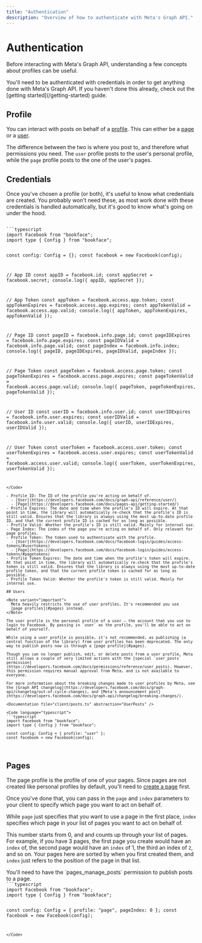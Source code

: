 ```yaml
---
title: "Authentication"
description: "Overview of how to authenticate with Meta's Graph API."
---
```



# Authentication

Before interacting with Meta's Graph API, understanding a few concepts about profiles can be useful.

<Note variant="note">
  You'll need to be authenticated with credentials in order to get anything done
  with Meta's Graph API. If you haven't done this already, check out the
  [getting started](/getting-started) guide.
</Note>

## Profile

You can interact with posts on behalf of a [profile](https://www.facebook.com/help/337881706729661/). This can either be a [page](https://www.facebook.com/business/tools/facebook-pages) or a [user](https://www.facebook.com/help/337881706729661/).

The difference between the two is where you post to, and therefore what permissions you need. The `user` profile posts to the user's personal profile, while the `page` profile posts to the one of the user's pages.

## Credentials

Once you've chosen a profile (or both), it's useful to know what credentials are created. You probably won't need these, as most work done with these credentials is handled automatically, but it's good to know what's going on under the hood.

<Code language="typescript">
```typescript
import Facebook from "bookface";
import type { Config } from "bookface";

const config: Config = {};
const facebook = new Facebook(config);

// App ID
const appID = facebook.id;
const appSecret = facebook.secret;
console.log({ appID, appSecret });

// App Token
const appToken = facebook.access.app.token;
const appTokenExpires = facebook.access.app.expires;
const appTokenValid = facebook.access.app.valid;
console.log({ appToken, appTokenExpires, appTokenValid });

// Page ID
const pageID = facebook.info.page.id;
const pageIDExpires = facebook.info.page.expires;
const pageIDValid = facebook.info.page.valid;
const pageIndex = facebook.info.index;
console.log({ pageID, pageIDExpires, pageIDValid, pageIndex });

// Page Token
const pageToken = facebook.access.page.token;
const pageTokenExpires = facebook.access.page.expires;
const pageTokenValid = facebook.access.page.valid;
console.log({ pageToken, pageTokenExpires, pageTokenValid });

// User ID
const userID = facebook.info.user.id;
const userIDExpires = facebook.info.user.expires;
const userIDValid = facebook.info.user.valid;
console.log({ userID, userIDExpires, userIDValid });

// User Token
const userToken = facebook.access.user.token;
const userTokenExpires = facebook.access.user.expires;
const userTokenValid = facebook.access.user.valid;
console.log({ userToken, userTokenExpires, userTokenValid });
```
</Code>

- Profile ID: The ID of the profile you're acting on behalf of.
  - [User](https://developers.facebook.com/docs/graph-api/reference/user/)
  - [Page](https://developers.facebook.com/docs/pages-api/getting-started/)
- Profile Expires: The date and time when the profile's ID will expire. At that point in time, the library will automatically re-check that the profile's ID is still valid. Ensures that the library is always using the most up-to-date profile ID, and that the current profile ID is cached for as long as possible.
- Profile Valid: Whether the profile's ID is still valid. Mainly for internal use.
- Page Index: The index of the page you're acting on behalf of. Only relevant for page profiles.
- Profile Token: The token used to authenticate with the profile.
  - [User](https://developers.facebook.com/docs/facebook-login/guides/access-tokens/#usertokens)
  - [Page](https://developers.facebook.com/docs/facebook-login/guides/access-tokens/#pagetokens)
- Profile Token Expires: The date and time when the profile's token will expire. At that point in time, the library will automatically re-check that the profile's token is still valid. Ensures that the library is always using the most up-to-date profile token, and that the current profile token is cached for as long as possible.
- Profile Token Valid: Whether the profile's token is still valid. Mainly for internal use.

## Users

<Note variant="important">
  Meta heavily restricts the use of user profiles. It's recommended you use
  [page profiles](#pages) instead.
</Note>

The user profile is the personal profile of a user — the account that you use to login to Facebook. By passing in `user` as the profile, you'll be able to act on behalf of yourself.

While using a user profile is possible, it's not recommended, as publishing (a central function of the library) from user profiles has been deprecated. The only way to publish posts now is through a [page profile](#pages).

Though you can no longer publish, edit, or delete posts from a user profile, Meta still allows a couple of very limited actions with the [special `user_posts` permission](https://developers.facebook.com/docs/permissions/reference/user_posts). However, this permission requires manual approval from Meta, and is not available to everyone.

For more information about the breaking changes made to user profiles by Meta, see the [Graph API changelog](https://developers.facebook.com/docs/graph-api/changelog/out-of-cycle-changes), and [Meta's announcement post](https://developers.facebook.com/docs/graph-api/changelog/breaking-changes/).

<Documentation file="client/posts.ts" abstraction="UserPosts" />

<Code language="typescript">
```typescript
import Facebook from "bookface";
import type { Config } from "bookface";

const config: Config = { profile: "user" };
const facebook = new Facebook(config);
```
</Code>

## Pages

The page profile is the profile of one of your pages. Since pages are not created like personal profiles by default, you'll need to [create a page](https://www.facebook.com/help/104002523024878/) first.

Once you've done that, you can pass in the `page` and `index` parameters to your client to specify which page you want to act on behalf of.

While `page` just specifies that you want to use a page in the first place, `index` specifies which page in your list of pages you want to act on behalf of.

This number starts from 0, and and counts up through your list of pages. For example, if you have 3 pages, the first page you create would have an `index` of, the second page would have an `index` of 1, the third an index of `2`, and so on. Your pages here are sorted by when you first created them, and `index` just refers to the position of the page in that list.

<Note variant="important">
  You'll need to have the `pages_manage_posts` permission to publish posts to a
  page.
</Note>

<Documentation file="client/posts.ts" abstraction="PagePosts" />

<Code language="typescript">
```typescript
import Facebook from "bookface";
import type { Config } from "bookface";

const config: Config = { profile: "page", pageIndex: 0 };
const facebook = new Facebook(config);
```
</Code>